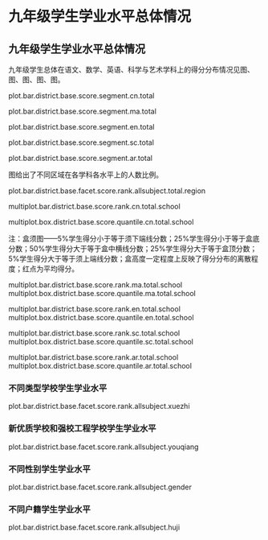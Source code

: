 <!--  chapter -->

\mytext

# 九年级学生学业水平总体情况

## 九年级学生学业水平总体情况　

九年级学生总体在语文、数学、英语、科学与艺术学科上的得分分布情况见图\ref{fig: `r gio.R$GetPlotTitle("plot.bar.district.base.score.segment.cn.total")`}、图\ref{fig: `r gio.R$GetPlotTitle("plot.bar.district.base.score.segment.ma.total")`}、图\ref{fig: `r gio.R$GetPlotTitle("plot.bar.district.base.score.segment.en.total")`}、图\ref{fig: `r gio.R$GetPlotTitle("plot.bar.district.base.score.segment.sc.total")`}、图\ref{fig: `r gio.R$GetPlotTitle("plot.bar.district.base.score.segment.ar.total")`}。

plot.bar.district.base.score.segment.cn.total

plot.bar.district.base.score.segment.ma.total

plot.bar.district.base.score.segment.en.total

plot.bar.district.base.score.segment.sc.total

plot.bar.district.base.score.segment.ar.total

图\ref{fig: `r gio.R$GetPlotTitle("plot.bar.district.base.facet.score.rank.allsubject.total.region")`}给出了不同区域在各学科各水平上的人数比例。

plot.bar.district.base.facet.score.rank.allsubject.total.region

\section{不同群体学生学业水平}

\subsection{各学校学生学业水平}

\subsubsection{各学校学生语文学业水平}

multiplot.bar.district.base.score.rank.cn.total.school

multiplot.box.district.base.score.quantile.cn.total.school

\mylist
注：盒须图——5\%学生得分小于等于须下端线分数；25\%学生得分小于等于盒底分数；50\%学生得分大于等于盒中横线分数；25\%学生得分大于等于盒顶分数；5\%学生得分大于等于须上端线分数；盒高度一定程度上反映了得分分布的离散程度；红点为平均得分。
\mytext

\clearpage

\subsubsection{各学校学生数学学业水平}

multiplot.bar.district.base.score.rank.ma.total.school
multiplot.box.district.base.score.quantile.ma.total.school


\clearpage

\subsubsection{各学校学生英语学业水平}

multiplot.bar.district.base.score.rank.en.total.school
multiplot.box.district.base.score.quantile.en.total.school


\clearpage

\subsubsection{各学校学生科学学业水平}

multiplot.bar.district.base.score.rank.sc.total.school
multiplot.box.district.base.score.quantile.sc.total.school


\clearpage

\subsubsection{各学校学生艺术学业水平}

multiplot.bar.district.base.score.rank.ar.total.school
multiplot.box.district.base.score.quantile.ar.total.school


\clearpage

### 不同类型学校学生学业水平

plot.bar.district.base.facet.score.rank.allsubject.xuezhi


### 新优质学校和强校工程学校学生学业水平

plot.bar.district.base.facet.score.rank.allsubject.youqiang


\clearpage

### 不同性别学生学业水平

plot.bar.district.base.facet.score.rank.allsubject.gender


### 不同户籍学生学业水平

plot.bar.district.base.facet.score.rank.allsubject.huji

\clearpage

<!--  end of chapter  -->
